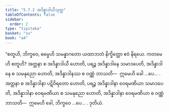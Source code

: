 ```yaml
---
title: "5.7.2 အဒိန္နာဒါယီသုတ္တ"
tableOfContents: false
sidebar:
  order: 2
type: "tipitaka"
basket: "su"
book: "a4"
---
```



<DynamicBreadcrumb />

<Division number="265" book="a4" e="ch" v="15" p="576">

<Paragraph number="1571" book="a4">
“စတူဟိ, ဘိက္ခဝေ, ဓမ္မေဟိ သမန္နာဂတော ယထာဘတံ နိက္ခိတ္တော ဧဝံ နိရယေ. ကတမေဟိ စတူဟိ? အတ္တနာ စ အဒိန္နာဒါယီ ဟောတိ, ပရဉ္စ အဒိန္နာဒါနေ သမာဒပေတိ, အဒိန္နာဒါနေ စ သမနုညော ဟောတိ, အဒိန္နာဒါနဿ စ ဝဏ္ဏံ ဘာသတိ—  ဣမေဟိ ခေါ …ပေ… .
</Paragraph>

<Paragraph number="1572" book="a4">
အတ္တနာ စ အဒိန္နာဒါနာ ပဋိဝိရတော ဟောတိ, ပရဉ္စ အဒိန္နာဒါနာ ဝေရမဏိယာ သမာဒပေတိ, အဒိန္နာဒါနာ ဝေရမဏိယာ စ သမနုညော ဟောတိ, အဒိန္နာဒါနာ ဝေရမဏိယာ စ ဝဏ္ဏံ ဘာသတိ—  ဣမေဟိ ခေါ, ဘိက္ခဝေ …ပေ… .

</Paragraph>
</Division>

<Paragraph number="1573" type="center" book="a4">
ဒုတိယံ.
</Paragraph>